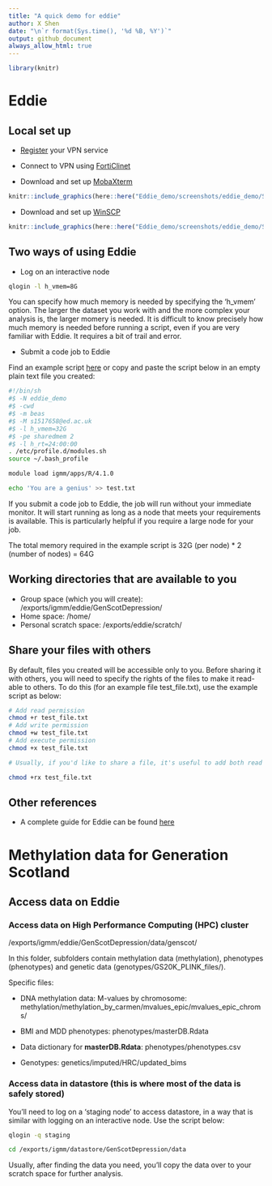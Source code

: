 ---
title: "A quick demo for eddie"
author: X Shen  
date: "\n`r format(Sys.time(), '%d %B, %Y')`"
output: github_document
always_allow_html: true
---

```{r}
library(knitr)
```

# Eddie

## Local set up

-   [Register](https://www.ed.ac.uk/information-services/computing/desktop-personal/vpn/vpn-service-registration) your VPN service

-   Connect to VPN using [FortiClinet](https://www.ed.ac.uk/information-services/computing/desktop-personal/vpn/forticlient-vpn)

-   Download and set up [MobaXterm](https://mobaxterm.mobatek.net/download.html)

```{r,echo=F,fig.height=6,fig.width=12}
knitr::include_graphics(here::here("Eddie_demo/screenshots/eddie_demo/Slide1.PNG"))
```

-   Download and set up [WinSCP](https://winscp.en.softonic.com/download?utm_source=SEM&utm_medium=paid&utm_campaign=EN_desktop_UK_conversions_DSA&gclid=Cj0KCQjwspKUBhCvARIsAB2IYus2vr4tG52r090sgZ7XlNQh5FuFbxa5p9kuW9GoFBL3iyIYzs5oXUgaAhP2EALw_wcB)

```{r,echo=F,fig.height=6,fig.width=12}
knitr::include_graphics(here::here("Eddie_demo/screenshots/eddie_demo/Slide2.PNG"))
```

## Two ways of using Eddie

-   Log on an interactive node

```{bash, eval=F}
qlogin -l h_vmem=8G
```

You can specify how much memory is needed by specifying the 'h_vmem' option. The larger the dataset you work with and the more complex your analysis is, the larger momery is needed. It is difficult to know precisely how much memory is needed before running a script, even if you are very familiar with Eddie. It requires a bit of trail and error.

-   Submit a code job to Eddie

Find an example script [here](https://github.com/xshen796/CodingClubPsych/blob/master/Eddie_demo/Eddie_job) or copy and paste the script below in an empty plain text file you created:

```{bash,eval=F}
#!/bin/sh
#$ -N eddie_demo
#$ -cwd
#$ -m beas
#$ -M s1517658@ed.ac.uk
#$ -l h_vmem=32G
#$ -pe sharedmem 2
#$ -l h_rt=24:00:00
. /etc/profile.d/modules.sh
source ~/.bash_profile

module load igmm/apps/R/4.1.0

echo 'You are a genius' >> test.txt
```

If you submit a code job to Eddie, the job will run without your immediate monitor. It will start running as long as a node that meets your requirements is available. This is particularly helpful if you require a large node for your job.

The total memory required in the example script is 32G (per node) \* 2 (number of nodes) = 64G

## Working directories that are available to you

-   Group space (which you will create): /exports/igmm/eddie/GenScotDepression/<userfolder>
-   Home space: /home/<UII>
-   Personal scratch space: /exports/eddie/scratch/<UII>

## Share your files with others

By default, files you created will be accessible only to you. Before sharing it with others, you will need to specify the rights of the files to make it read-able to others. To do this (for an example file test_file.txt), use the example script as below:

```{bash,eval=F}
# Add read permission
chmod +r test_file.txt
# Add write permission
chmod +w test_file.txt
# Add execute permission
chmod +x test_file.txt

# Usually, if you'd like to share a file, it's useful to add both read and execute permission to the file

chmod +rx test_file.txt
```

## Other references

-   A complete guide for Eddie can be found [here](https://www.wiki.ed.ac.uk/pages/viewpage.action?spaceKey=ResearchServices&title=Eddie)

# Methylation data for Generation Scotland

## Access data on Eddie

### Access data on High Performance Computing (HPC) cluster

/exports/igmm/eddie/GenScotDepression/data/genscot/

In this folder, subfolders contain methylation data (methylation), phenotypes (phenotypes) and genetic data (genotypes/GS20K_PLINK_files/).

Specific files:

-   DNA methylation data: M-values by chromosome: methylation/methylation_by_carmen/mvalues_epic/mvalues_epic_chroms/

-   BMI and MDD phenotypes: phenotypes/masterDB.Rdata

-   Data dictionary for **masterDB.Rdata**: phenotypes/phenotypes.csv

-   Genotypes: genetics/imputed/HRC/updated_bims

### Access data in datastore (this is where most of the data is safely stored)

You'll need to log on a 'staging node' to access datastore, in a way that is similar with logging on an interactive node. Use the script below:

```{bash,eval=F}
qlogin -q staging

cd /exports/igmm/datastore/GenScotDepression/data
```

Usually, after finding the data you need, you'll copy the data over to your scratch space for further analysis.
